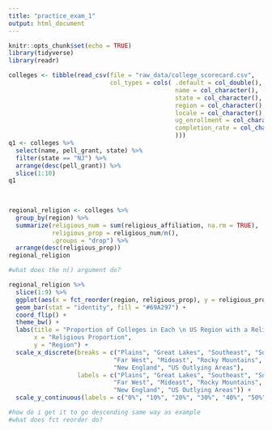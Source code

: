 ```yaml
---
title: "practice_exam_1"
output: html_document
---
```


```r
knitr::opts_chunk$set(echo = TRUE)
library(tidyverse)
library(readr)
```

```r
colleges <- tibble(read_csv(file = "raw_data/college_scorecard.csv", 
                            col_types = cols( .default = col_double(),
                                              name = col_character(),
                                              state = col_character(),
                                              region = col_character(),
                                              locale = col_character(),
                                              ug_enrollment = col_character(),
                                              completion_rate = col_character()
                                              )))
q1 <- colleges %>%
  select(name, pell_grant, state) %>%
  filter(state == "NJ") %>%
  arrange(desc(pell_grant)) %>%
  slice(1:10)
q1
  
  


```

```r
regional_religion <- colleges %>%
  group_by(region) %>%
  summarize(religious_num = sum(religious_affiliation, na.rm = TRUE), 
            religious_prop = religious_num/n(),
            .groups = "drop") %>%
  arrange(desc(religious_prop))
regional_religion

#what does the n() argument do?

```

```r
regional_religion %>%
  slice(1:9) %>%
  ggplot(aes(x = fct_reorder(region, religious_prop), y = religious_prop)) +
  geom_bar(stat = "identity", fill = "#69A297") +
  coord_flip() +
  theme_bw() +
  labs(title = "Proportion of Colleges in Each \n US Region with a Religious Affiliation",
       x = "Religious Proportion",
       y = "Region") +
  scale_x_discrete(breaks = c("Plains", "Great Lakes", "Southeast", "Southwest", 
                             "Far West", "Mideast", "Rocky Mountains", 
                             "New England", "US Outlying Areas"), 
                   labels = c("Plains", "Great Lakes", "Southeast", "Southwest", 
                             "Far West", "Mideast", "Rocky Mountains", 
                             "New England", "US Outlying Areas")) +
  scale_y_continuous(labels = c("0%", "10%", "20%", "30%", "40%", "50%"))

#how do i get it to go descending same way as example
#what does fct reorder do?
```

```r

```


